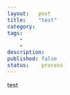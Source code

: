 ```yaml
---
layout:   post
title:    "test"
category:  
tags:     
    -  
    -   
description: 
published: false
status:    process
---
```


test
